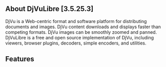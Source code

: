 ==About DjVuLibre [3.5.25.3]==
DjVu is a Web-centric format and software platform for distributing documents and images. DjVu content downloads and displays faster than competing formats. DjVu images can be smoothly zoomed and panned. DjVuLibre is a free and open source implementation of DjVu, including viewers, browser plugins, decoders, simple encoders, and utilities.
{{images/djvu.png}}
==Features==

